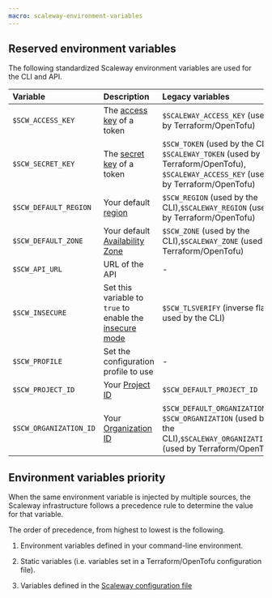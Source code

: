 ```yaml
---
macro: scaleway-environment-variables
---
```


## Reserved environment variables

The following standardized Scaleway environment variables are used for the CLI and API.

| Variable                       | Description                                                                                      | Legacy variables                                                                                              |
| :----------------------------- | :----------------------------------------------------------------------------------------------- | :------------------------------------------------------------------------------------------------------------ |
| `$SCW_ACCESS_KEY`              | The [access key](/iam/how-to/create-api-keys/) of a token    | `$SCALEWAY_ACCESS_KEY` (used by Terraform/OpenTofu)                                                                 |
| `$SCW_SECRET_KEY`              | The [secret key](/iam/how-to/create-api-keys/) of a token   | `$SCW_TOKEN` (used by the CLI), `$SCALEWAY_TOKEN` (used by Terraform/OpenTofu), `$SCALEWAY_ACCESS_KEY` (used by Terraform/OpenTofu) |                                                                                                         |
| `$SCW_DEFAULT_REGION`          | Your default [region](https://www.scaleway.com/en/developers/api/#regions-and-zones)             | `$SCW_REGION` (used by the CLI),`$SCALEWAY_REGION` (used by Terraform/OpenTofu)                                        |
| `$SCW_DEFAULT_ZONE`            | Your default [Availability Zone](https://www.scaleway.com/en/developers/api/#regions-and-zones)  | `$SCW_ZONE` (used by the CLI),`$SCALEWAY_ZONE` (used by Terraform/OpenTofu)                                            |
| `$SCW_API_URL`                 | URL of the API                                                                                   | -                                                                                                             |
| `$SCW_INSECURE`                | Set this variable to `true` to enable the [insecure mode](/iot-hub/concepts/#insecure-connection)                                           | `$SCW_TLSVERIFY` (inverse flag used by the CLI)                                                               |
| `$SCW_PROFILE`                 | Set the configuration profile to use                                                             | -                                                                                                             |
| `$SCW_PROJECT_ID`              | Your [Project ID](https://account.scaleway.com/?service=elementsproject/settings) | `$SCW_DEFAULT_PROJECT_ID`                                                                                     |
| `$SCW_ORGANIZATION_ID`         | Your [Organization ID](https://account.scaleway.com/?service=elementsorganization/settings) | `$SCW_DEFAULT_ORGANIZATION_ID`, `$SCW_ORGANIZATION` (used by the CLI),`$SCALEWAY_ORGANIZATION` (used by Terraform/OpenTofu) |

## Environment variables priority

When the same environment variable is injected by multiple sources, the Scaleway infrastructure follows a precedence rule to determine the value for that variable.

The order of precedence, from highest to lowest is the following.

1. Environment variables defined in your command-line environment.

2. Static variables (i.e. variables set in a Terraform/OpenTofu configuration file).

3. Variables defined in the [Scaleway configuration file](/scaleway-sdk/reference-content/scaleway-configuration-file/) 